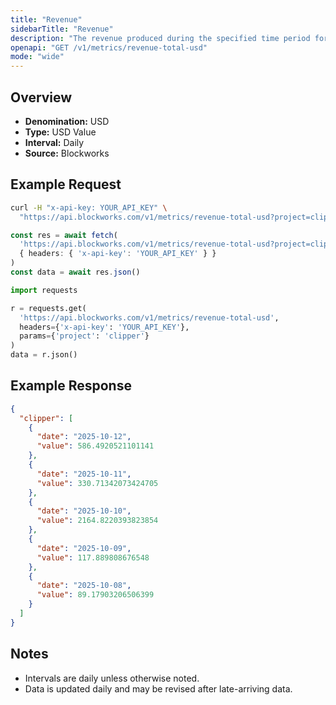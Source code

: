 ```yaml
---
title: "Revenue"
sidebarTitle: "Revenue"
description: "The revenue produced during the specified time period for given project."
openapi: "GET /v1/metrics/revenue-total-usd"
mode: "wide"
---
```


## Overview

- **Denomination:** USD
- **Type:** USD Value
- **Interval:** Daily
- **Source:** Blockworks

## Example Request

<CodeGroup>

```bash cURL
curl -H "x-api-key: YOUR_API_KEY" \
  "https://api.blockworks.com/v1/metrics/revenue-total-usd?project=clipper"
```

```typescript TypeScript
const res = await fetch(
  'https://api.blockworks.com/v1/metrics/revenue-total-usd?project=clipper',
  { headers: { 'x-api-key': 'YOUR_API_KEY' } }
)
const data = await res.json()
```

```python Python
import requests

r = requests.get(
  'https://api.blockworks.com/v1/metrics/revenue-total-usd',
  headers={'x-api-key': 'YOUR_API_KEY'},
  params={'project': 'clipper'}
)
data = r.json()
```

</CodeGroup>

## Example Response

```json
{
  "clipper": [
    {
      "date": "2025-10-12",
      "value": 586.4920521101141
    },
    {
      "date": "2025-10-11",
      "value": 330.71342073424705
    },
    {
      "date": "2025-10-10",
      "value": 2164.8220393823854
    },
    {
      "date": "2025-10-09",
      "value": 117.889808676548
    },
    {
      "date": "2025-10-08",
      "value": 89.17903206506399
    }
  ]
}
```

## Notes
- Intervals are daily unless otherwise noted.
- Data is updated daily and may be revised after late-arriving data.